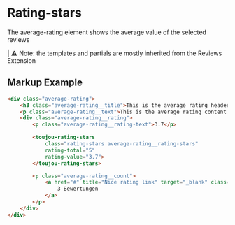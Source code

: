 # Rating-stars

The average-rating element shows the average value of the selected reviews

| ⚠️ Note: the templates and partials are mostly inherited from the Reviews Extension

## Markup Example
```html
<div class="average-rating">
    <h3 class="average-rating__title">This is the average rating header</h3>
    <p class="average-rating__text">This is the average rating content element custom text</p>
    <div class="average-rating__rating">
        <p class="average-rating__rating-text">3.7</p>

        <toujou-rating-stars
            class="rating-stars average-rating__rating-stars"
            rating-total="5"
            rating-value="3.7">
        </toujou-rating-stars>

        <p class="average-rating__count">
            <a href="#" title="Nice rating link" target="_blank" class="average-rating__link">
                3 Bewertungen
            </a>
        </p>
    </div>
</div>
```

